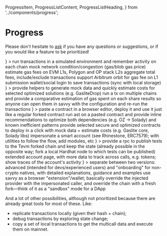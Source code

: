 
  ProgressItem,
  ProgressListContent,
  ProgressListHeading,
} from '../components/progress';

# Progress

Please don't hesitate to [ask](https://github.com/0xpolarzero/savvy/issues) if you have any questions or suggestions, or if you would like a feature to be prioritized!

<Steps className="relative">
  <Step
    title={
      <ProgressListHeading title="Core" caption="Foundations of the app" />
    }
  >
    <ProgressListContent>
      <ProgressItem completed={true} difficulty={3}>
        run transactions in a simulated environment and remember activity on
        each chain
      </ProgressItem>
      <ProgressItem completed={true} difficulty={2}>
        mock network condition/congestion (gas/blob gas price)
      </ProgressItem>
      <ProgressItem completed={true} difficulty={2}>
        estimate gas fees on EVM L1s, Polygon and OP stack L2s
      </ProgressItem>
      <ProgressItem completed={true} difficulty={0}>
        aggregate total fees, include/exclude transactions
      </ProgressItem>
      <ProgressItem completed={false} priority difficulty={1}>
        support Arbitrum orbit for gas fee on L1 submission
      </ProgressItem>
      <ProgressItem completed={false} priority difficulty={0}>
        wallet/social login to save transactions (sync with local storage)
      </ProgressItem>
    </ProgressListContent>
  </Step>
  <Step
    title={
      <ProgressListHeading
        title="Utilities"
        caption="Main features facilitating the daily use/activity"
      />
    }
  >
    <ProgressListContent>
      <ProgressItem completed={false} priority difficulty={1}>
        provide helpers to generate mock data and quickly estimate costs for
        selected optimized solutions (e.g. GasliteDrop)
      </ProgressItem>
      <ProgressItem completed={false} difficulty={0}>
        run a tx on multiple chains and provide a comparative estimation of gas
        spent on each
      </ProgressItem>
      <ProgressItem completed={false} difficulty={1}>
        share results so anyone can open them in savvy with the configuration
        and re-run the transactions
      </ProgressItem>
    </ProgressListContent>
  </Step>
  <Step
    title={
      <ProgressListHeading
        title="Extensions"
        caption="Additional features that directly extend the use cases"
      />
    }
  >
    <ProgressListContent>
      <ProgressItem completed={false} difficulty={2}>
        paste a contract in a browser editor, deploy it and use it just like a
        regular forked contract
      </ProgressItem>
      <ProgressItem completed={false} difficulty={3}>
        run ast on a pasted contract and provide inline recommendations to
        optimize both dependencies (e.g. OZ -> Solady) and known inefficient
        patterns
      </ProgressItem>
      <ProgressItem completed={false} difficulty={2}>
        provide selected secure and optimized contracts to deploy in a click
        with mock data + estimate costs (e.g. Gaslite core, Solady libs)
      </ProgressItem>
      <ProgressItem completed={false} difficulty={-1}>
        impersonate a smart account (see Rhinestone, ERC7579); with utilities to
        follow the flow, add modules, etc
      </ProgressItem>
    </ProgressListContent>
  </Step>
  <Step
    title={
      <ProgressListHeading
        title="Infrastructure"
        caption="Updates that might require breaking changes in core"
      />
    }
  >
    <ProgressListContent>
      <ProgressItem completed={false} difficulty={-1}>
        provide a rpc to publish tests to the Tevm forked chain and keep the
        state (already possible in the opposite way; fork a local Hardhat node
        to which tests can be published)
      </ProgressItem>
      <ProgressItem completed={false} difficulty={2}>
        extended account page, with more data to track across calls, e.g.
        tokens; show traces of the account's activity
      </ProgressItem>
    </ProgressListContent>
  </Step>
  <Step
    title={
      <ProgressListHeading
        title="Vision"
        caption="Fundamental upgrades representative of the long-term vision for savvy"
      />
    }
  >
    <ProgressListContent>
      <ProgressItem completed={false} difficulty={2}>
        separate between two versions: advanced (intended for devs/experienced
        users) and "onboarding" for non-crypto natives, with detailed
        explanations, guidance and examples
      </ProgressItem>
      <ProgressItem completed={false} difficulty={3}>
        use savvy as a browser "extension"/wallet; basically override the
        injected provider with the impersonated caller, and override the chain
        with a fresh fork—think of it as a "sandbox" mode for a DApp
      </ProgressItem>
    </ProgressListContent>
  </Step>
</Steps>

And a lot of other possibilities, although not prioritized because there are already great tools for most of these. Like:

- replicate transactions locally (given their hash + chain);
- debug transactions by exploring state change;
- copy a set of local transactions to get the multicall data and execute them on mainnet.
